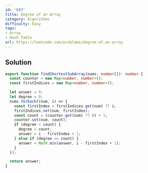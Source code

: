 ```yaml
---
id: '697'
title: Degree of an Array
category: Algorithms
difficulty: Easy
tags:
- Array
- Hash Table
url: https://leetcode.com/problems/degree-of-an-array
---
```


## Solution

```typescript filename="solution.ts" copy
export function findShortestSubArray(nums: number[]): number {
  const counter = new Map<number, number>();
  const firstIndices = new Map<number, number>();

  let answer = 0;
  let degree = 0;
  nums.forEach((num, i) => {
    const firstIndex = firstIndices.get(num) ?? i;
    firstIndices.set(num, firstIndex);
    const count = (counter.get(num) ?? 0) + 1;
    counter.set(num, count);
    if (degree < count) {
      degree = count;
      answer = i - firstIndex + 1;
    } else if (degree == count) {
      answer = Math.min(answer, i - firstIndex + 1);
    }
  });

  return answer;
}
```

